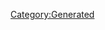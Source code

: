 {{Texts/Music
 |ID=120
 |MusicName=私の彼はパイロット（PartⅡ）
 |OfficialName=私の彼はパイロット（PartⅡ）
 |VocalName=飯島真理
 |VocalNameLF=飯島真理
 |Description=作品：超時空要塞マクロス<br/><br/>歌手：飯島真理<br/><br/>作詞：阿佐茜<br/>作曲：羽田健太郎
 |BuyURL=https://recochoku.jp/song/S20139669/single?ds=34294998
 |StoryDesc=
 |StoryTitle=
 |BannerId=1
 |AnmStoreURL=https://anime.dmkt-sp.jp/animestore/ci_pc?workId=20626
}}
[[Category:Generated]]
